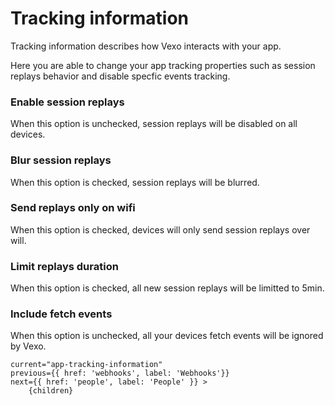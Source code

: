 
# Tracking information

Tracking information describes how Vexo interacts with your app.

Here you are able to change your app tracking properties such as session replays behavior and disable specfic events tracking.

### Enable session replays

When this option is unchecked, session replays will be disabled on all devices.

### Blur session replays

When this option is checked, session replays will be blurred.

### Send replays only on wifi

When this option is checked, devices will only send session replays over will.

### Limit replays duration

When this option is checked, all new session replays will be limitted to 5min.

### Include fetch events

When this option is unchecked, all your devices fetch events will be ignored by Vexo.

<DocImage src="/docs/app-tracking-information.png" width="1050" height="703"/>

    current="app-tracking-information"
    previous={{ href: 'webhooks', label: 'Webhooks'}}
    next={{ href: 'people', label: 'People' }} >
        {children}
</DocLayout>
